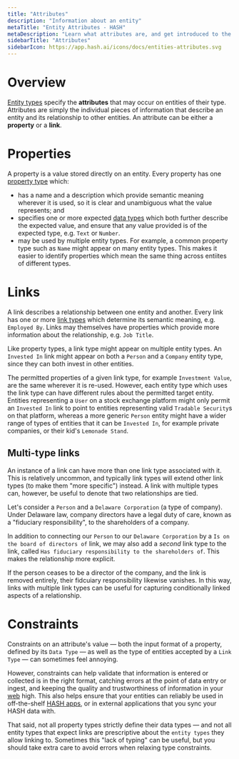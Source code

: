 ```yaml
---
title: "Attributes"
description: "Information about an entity"
metaTitle: "Entity Attributes - HASH"
metaDescription: "Learn what attributes are, and get introduced to the different kinds of attributes that may exist on entities in HASH"
sidebarTitle: "Attributes"
sidebarIcon: https://app.hash.ai/icons/docs/entities-attributes.svg
---
```


# Overview

[Entity types](/guide/types/entity-types) specify the **attributes** that may occur on entities of their type. Attributes are simply the individual pieces of information that describe an entity and its relationship to other entities. An attribute can be either a **property** or a **link**.

# Properties

A property is a value stored directly on an entity. Every property has one [property type](/guide/types/property-types) which:

- has a name and a description which provide semantic meaning wherever it is used, so it is clear and unambiguous what the value represents; and
- specifies one or more expected [data types](/guide/types/data-types) which both further describe the expected value, and ensure that any value provided is of the expected type, e.g. `Text` or `Number`.
- may be used by multiple entity types. For example, a common property type such as `Name` might appear on many entity types. This makes it easier to identify properties which mean the same thing across entiites of different types.

# Links

A link describes a relationship between one entity and another. Every link has one or more [link types](/guide/types/link-type) which determine its semantic meaning, e.g. `Employed By`. Links may themselves have properties which provide more information about the relationship, e.g. `Job Title`.

Like property types, a link type might appear on multiple entity types. An `Invested In` link might appear on both a `Person` and a `Company` entity type, since they can both invest in other entities.

The permitted properties of a given link type, for example `Investment Value`, are the same wherever it is re-used. However, each entity type which uses the link type can have different rules about the permitted target entity. Entities representing a `User` on a stock exchange platform might only permit an `Invested In` link to point to entities representing valid `Tradable Security`s on that platform, whereas a more generic `Person` entity might have a wider range of types of entities that it can be `Invested In`, for example private companies, or their kid's `Lemonade Stand`.

## Multi-type links

An instance of a link can have more than one link type associated with it. This is relatively uncommon, and typically link types will extend other link types (to make them "more specific") instead. A link with multiple types can, however, be useful to denote that two relationships are tied.

Let's consider a `Person` and a `Delaware Corporation` (a type of company). Under Delaware law, company directors have a legal duty of care, known as a "fiduciary responsibility", to the shareholders of a company.

In addition to connecting our `Person` to our `Delaware Corporation` by a `Is on the board of directors of` link, we may also add a _second_ link type to the link, called `Has fiduciary responsibility to the shareholders of`. This makes the relationship more explicit.

If the person ceases to be a director of the company, and the link is removed entirely, their fidcuiary responsibility likewise vanishes. In this way, links with multiple link types can be useful for capturing conditionally linked aspects of a relationship.

# Constraints

Constraints on an attribute's value — both the input format of a property, defined by its `Data Type` — as well as the type of entities accepted by a `Link Type` — can sometimes feel annoying.

However, constraints can help validate that information is entered or collected is in the right format, catching errors at the point of data entry or ingest, and keeping the quality and trustworthiness of information in your [web](/guide/webs) high. This also helps ensure that your entities can reliably be used in off-the-shelf [HASH apps](/guide/apps), or in external applications that you sync your HASH data with.

That said, not all property types strictly define their data types — and not all entity types that expect links are prescriptive about the `entity types` they allow linking to. Sometimes this "lack of typing" can be useful, but you should take extra care to avoid errors when relaxing type constraints.